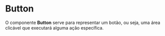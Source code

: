 
<Meta of={ButtonStories} />

# Button

O componente **Button** serve para representar um botão, ou seja, uma área clicável que executará alguma ação específica.

<Canvas>
  <Story of={ButtonStories.Primary} />
</Canvas>

<Controls of={ButtonStories.Primary} />
